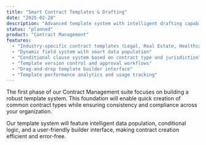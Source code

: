 ```yaml
---
title: "Smart Contract Templates & Drafting"
date: "2025-02-28"
description: "Advanced template system with intelligent drafting capabilities for common contract types."
status: "planned"
product: "Contract Management"
features:
  - "Industry-specific contract templates (Legal, Real Estate, Healthcare, Technology)"
  - "Dynamic field system with smart data population"
  - "Conditional clause system based on contract type and jurisdiction"
  - "Template version control and approval workflows"
  - "Drag-and-drop template builder interface"
  - "Template performance analytics and usage tracking"
---
```


The first phase of our Contract Management suite focuses on building a robust template system. This foundation will enable quick creation of common contract types while ensuring consistency and compliance across your organization.

Our template system will feature intelligent data population, conditional logic, and a user-friendly builder interface, making contract creation efficient and error-free.
